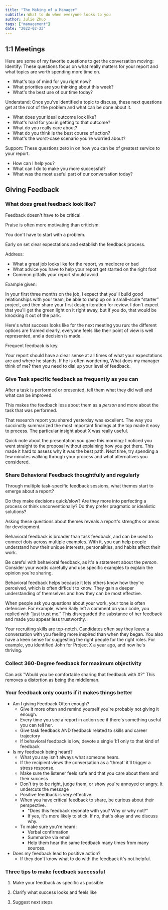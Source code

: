```yaml
---
title: "The Making of a Manager"
subtitle: What to do when everyone looks to you
author: Julie Zhuo
tags: ["management"]
date: "2022-02-23"
---
```


## 1:1 Meetings

Here are some of my favorite questions to get the conversation moving:
Identify: These questions focus on what really matters for your report and what topics are worth spending more time on.

- What's top of mind for you right now?
- What priorities are you thinking about this week?
- What's the best use of our time today?

Understand: Once you've identified a topic to discuss, these next questions get at the root of the problem and what can be done about it.

- What does your ideal outcome look like?
- What's hard for you in getting to that outcome?
- What do you really care about?
- What do you think is the best course of action?
- What's the worst-case scenario you're worried about?

Support: These questions zero in on how you can be of greatest service to your report.

- How can I help you?
- What can I do to make you more successful?
- What was the most useful part of our conversation today?

## Giving Feedback

### What does great feedback look like?

Feedback doesn't have to be critical.

Praise is often more motivating than criticism.

You don't have to start with a problem.

Early on set clear expectations and establish the feedback process.

Address:

- What a great job looks like for the report, vs mediocre or bad
- What advice you have to help your report get started on the right foot
- Common pitfalls your report should avoid

Example given:

<SimpleCard>

In your first three months on the job, I expect that you'll build good relationships with your team, be able to ramp up on a small-scale “starter” project, and then share your first design iteration for review. I don't expect that you'll get the green light on it right away, but if you do, that would be knocking it out of the park.

Here's what success looks like for the next meeting you run: the different options are framed clearly, everyone feels like their point of view is well represented, and a decision is made.

</SimpleCard>

Frequent feedback is key.

<SimpleCard>

Your report should have a clear sense at all times of what your expectations
are and where he stands. If he is often wondering, What does my manager think
of me? then you need to dial up your level of feedback.

</SimpleCard>

### Give Task specific feedback as frequently as you can

After a task is performed or presented, tell them what they did well and what can be improved.

This makes the feedback less about them as a _person_ and more about the task that was performed.

<SimpleCard>

That research report you shared yesterday was excellent. The way you succinctly summarized the most important findings at the top made it easy to process. The particular insight about X was really useful.

Quick note about the presentation you gave this morning: I noticed you went straight to the proposal without explaining how you got there. This made it hard to assess why it was the best path. Next time, try spending a few minutes walking through your process and what alternatives you considered.

</SimpleCard>

### Share Behavioral Feedback thoughtfully and regularly

Through multiple task-specific feedback sessions, what themes start to emerge about a report?

Do they make decisions quick/slow? Are they more into perfecting a process or think unconventionally? Do they prefer pragmatic or idealistic solutions?

Asking these questions about themes reveals a report's strengths or areas for development.

Behavioral feedback is broader than task feedback, and can be used to connect dots across multiple examples. With it, you can help people understand how their unique interests, personalities, and habits affect their work.

Be careful with behavioral feedback, as it's a statement about the _person_. Consider your words carefully and use specific examples to explain the opinion you're sharing.

Behavioral feedback helps because it lets others know how they're perceived, which is often difficult to know. They gain a deeper understanding of themselves and how they can be most effective.

<SimpleCard>

When people ask you questions about your work, your tone is often defensive. For example, when Sally left a comment on your code, you replied with “just trust me.” This disregarded the substance of her feedback and made you appear less trustworthy.

Your recruiting skills are top-notch. Candidates often say they leave a conversation with you feeling more inspired than when they began. You also have a keen sense for suggesting the right people for the right roles. For example, you identified John for Project X a year ago, and now he's thriving.

</SimpleCard>

### Collect 360-Degree feedback for maximum objectivity

Can ask "Would you be comfortable sharing that feedback with X?" This removes a distortion as being the middleman.

### Your feedback only counts if it makes things better

- Am I giving Feedback Often enough?
  - Give it more often and remind yourself you're probably not giving it enough.
  - Every time you see a report in action see if there's something useful you can tell her.
  - Give task feedback AND feedback related to skills and career trajectory
  - If behavioral feedback is low, devote a single 1:1 only to that kind of feedback
- Is my feedback being heard?
  - What you say isn't always what someone hears.
  - If the recipient views the conversation as a 'threat' it'll trigger a stress response.
  - Make sure the listener feels safe and that you care about them and their success
  - Don't try to be right, judge them, or show you're annoyed or angry. It undercuts the message
  - Positive feedback is very effective.
  - When you have critical feedback to share, be curious about their perspective.
    - "Does this feedback resonate with you? Why or why not?"
    - If yes, it's more likely to stick. If no, that's okay and we discuss why.
  - To make sure you're heard:
    - Verbal confirmation
    - Summarize via email
    - Help them hear the same feedback many times from many sources.
- Does my feedback lead to positive action?
  - If they don't know what to do with the feedback it's not helpful.

### Three tips to make feedback successful

1. Make your feedback as specific as possible

2. Clarify what success looks and feels like

3. Suggest next steps
